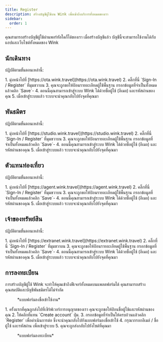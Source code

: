 ```yaml
---
title: Register
description: สร้างบัญชีผู้ใช้บน Wink เพื่อเข้าถึงบริการทั้งหมดของเรา
sidebar:
  order: 1
---
```


คุณสามารถสร้างบัญชีผู้ใช้ผ่านพอร์ทัลใดก็ได้ของเรา เมื่อสร้างบัญชีแล้ว บัญชีนี้จะสามารถใช้งานได้กับแอปและเว็บไซต์ทั้งหมดของ Wink

## นักเดินทาง

ปฏิบัติตามขั้นตอนเหล่านี้:

<Steps>
  1. มุ่งหน้าไปที่ [https://ota.wink.travel](https://ota.wink.travel)
  2. คลิ๊กที่นี่ `Sign-In / Register` ที่มุมขวาบน
  3. คุณจะถูกขอให้ป้อนรายละเอียดผู้ใช้พื้นฐาน กรอกข้อมูลที่จำเป็นทั้งหมดแล้วคลิก `Save`-
  4. ตอนนี้คุณสามารถเข้าสู่ระบบ Wink ได้ด้วยชื่อผู้ใช้ (อีเมล) และรหัสผ่านของคุณ
  5. เมื่อเข้าสู่ระบบแล้ว ระบบจะนำคุณกลับไปยังจุดที่คุณมา
</Steps>


## พันธมิตร

ปฏิบัติตามขั้นตอนเหล่านี้:

<Steps>
  1. มุ่งหน้าไปที่ [https://studio.wink.travel](https://studio.wink.travel)
  2. คลิ๊กที่นี่ `Sign-In / Register` ที่มุมขวาบน
  3. คุณจะถูกขอให้ป้อนรายละเอียดผู้ใช้พื้นฐาน กรอกข้อมูลที่จำเป็นทั้งหมดแล้วคลิก `Save`-
  4. ตอนนี้คุณสามารถเข้าสู่ระบบ Wink ได้ด้วยชื่อผู้ใช้ (อีเมล) และรหัสผ่านของคุณ
  5. เมื่อเข้าสู่ระบบแล้ว ระบบจะนำคุณกลับไปยังจุดที่คุณมา
</Steps>


## ตัวแทนท่องเที่ยว

ปฏิบัติตามขั้นตอนเหล่านี้:

<Steps>
  1. มุ่งหน้าไปที่ [https://agent.wink.travel](https://agent.wink.travel)
  2. คลิ๊กที่นี่ `Sign-In / Register` ที่มุมขวาบน
  3. คุณจะถูกขอให้ป้อนรายละเอียดผู้ใช้พื้นฐาน กรอกข้อมูลที่จำเป็นทั้งหมดแล้วคลิก `Save`-
  4. ตอนนี้คุณสามารถเข้าสู่ระบบ Wink ได้ด้วยชื่อผู้ใช้ (อีเมล) และรหัสผ่านของคุณ
  5. เมื่อเข้าสู่ระบบแล้ว ระบบจะนำคุณกลับไปยังจุดที่คุณมา
</Steps>


## เจ้าของทรัพย์สิน

ปฏิบัติตามขั้นตอนเหล่านี้:

<Steps>
  1. มุ่งหน้าไปที่ [https://extranet.wink.travel](https://extranet.wink.travel)
  2. คลิ๊กที่นี่ `Sign-In / Register` ที่มุมขวาบน
  3. คุณจะถูกขอให้ป้อนรายละเอียดผู้ใช้พื้นฐาน กรอกข้อมูลที่จำเป็นทั้งหมดแล้วคลิก `Save`-
  4. ตอนนี้คุณสามารถเข้าสู่ระบบ Wink ได้ด้วยชื่อผู้ใช้ (อีเมล) และรหัสผ่านของคุณ
  5. เมื่อเข้าสู่ระบบแล้ว ระบบจะนำคุณกลับไปยังจุดที่คุณมา
</Steps>


## การลงทะเบียน

การสร้างบัญชีผู้ใช้ Wink จะทำให้คุณเข้าถึงฟีเจอร์ทั้งหมดบนแพลตฟอร์มได้ คุณสามารถสร้างคุณสมบัติและบัญชีพันธมิตรได้ไม่จำกัด

<figure>
  <CloudinaryImage width="350" height="553" resize="scale" quality="best" alt="เข้าสู่ระบบ" src="academy/sign-in" errorImage="noimage_opaque_nyrtl0.png" />

  <figcaption>*แบบฟอร์มลงชื่อเข้าใช้งาน*</figcaption>
</figure>


<Steps>
  1. ครั้งแรกที่คุณถูกส่งไปที่เซิร์ฟเวอร์การอนุญาตของเรา คุณจะถูกขอให้ป้อนชื่อผู้ใช้และรหัสผ่านของคุณ
  2. ให้คลิกที่แทน `Create account` ปุ่ม.
  3. กรอกข้อมูลที่จำเป็นให้ครบถ้วนแล้วคลิก `Register` เพื่อดำเนินการต่อ ซึ่งจะนำคุณกลับไปยังแบบฟอร์มลงชื่อเข้าใช้
  4. กรุณากรอกอีเมล์ / ชื่อผู้ใช้ และรหัสผ่าน เพื่อเข้าสู่ระบบ
  5. คุณจะถูกส่งกลับไปยังไซต์ที่คุณมา
</Steps>


<figure>
  <CloudinaryImage width="350" height="615" resize="scale" quality="best" alt="ลงทะเบียน" src="academy/register" errorImage="noimage_opaque_nyrtl0.png" />

  <figcaption>*แบบฟอร์มลงทะเบียน*</figcaption>
</figure>

